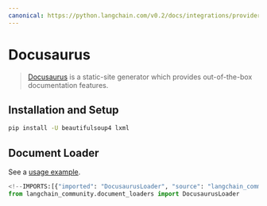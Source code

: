 ```yaml
---
canonical: https://python.langchain.com/v0.2/docs/integrations/providers/docusaurus/
---
```


# Docusaurus

> [Docusaurus](https://docusaurus.io/) is a static-site generator which provides
out-of-the-box documentation features.

## Installation and Setup

```bash
pip install -U beautifulsoup4 lxml
```

## Document Loader

See a [usage example](/docs/integrations/document_loaders/docusaurus).

```python
<!--IMPORTS:[{"imported": "DocusaurusLoader", "source": "langchain_community.document_loaders", "docs": "https://api.python.langchain.com/en/latest/document_loaders/langchain_community.document_loaders.docusaurus.DocusaurusLoader.html", "title": "Docusaurus"}]-->
from langchain_community.document_loaders import DocusaurusLoader
```